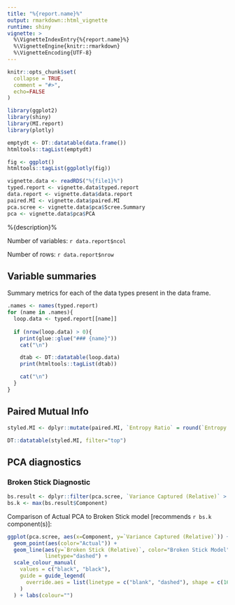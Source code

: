 ```yaml
---
title: "%{report.name}%"
output: rmarkdown::html_vignette
runtime: shiny
vignette: >
  %\VignetteIndexEntry{%{report.name}%}
  %\VignetteEngine{knitr::rmarkdown}
  %\VignetteEncoding{UTF-8}
---
```


```r
knitr::opts_chunk$set(
  collapse = TRUE,
  comment = "#>",
  echo=FALSE
)

library(ggplot2)
library(shiny)
library(MI.report)
library(plotly)
```

``` r
emptydt <- DT::datatable(data.frame())
htmltools::tagList(emptydt)
```

``` r
fig <- ggplot()
htmltools::tagList(ggplotly(fig))
```

```r

vignette.data <- readRDS("%{file1}%") 
typed.report <- vignette.data$typed.report
data.report <- vignette.data$data.report
paired.MI <- vignette.data$paired.MI
pca.scree <- vignette.data$pca$Scree.Summary
pca <- vignette.data$pca$PCA
```

%{description}%

Number of variables: `r data.report$ncol`

Number of rows: `r data.report$nrow`



## Variable summaries {.tabset}

Summary metrics for each of the data types present in the data frame.

``` r


.names <- names(typed.report)
for (name in .names){
  loop.data <- typed.report[[name]]
  
  if (nrow(loop.data) > 0){
    print(glue::glue("### {name}"))
    cat("\n")

    dtab <- DT::datatable(loop.data)
    print(htmltools::tagList(dtab))

    cat("\n") 
  }
}


```

## Paired Mutual Info

``` r
styled.MI <- dplyr::mutate(paired.MI, `Entropy Ratio` = round(`Entropy Ratio`, 3)) 

DT::datatable(styled.MI, filter="top")
```


## PCA diagnostics {.tabset}

### Broken Stick Diagnostic

``` r
bs.result <- dplyr::filter(pca.scree, `Variance Captured (Relative)` > `Broken Stick (Relative)`)
bs.k <- max(bs.result$Component)
```

Comparison of Actual PCA to Broken Stick model [recommends `r bs.k` component(s)]:

``` r

ggplot(pca.scree, aes(x=Component, y=`Variance Captured (Relative)`)) + 
  geom_point(aes(color="Actual")) + 
  geom_line(aes(y=`Broken Stick (Relative)`, color="Broken Stick Model"), 
            linetype="dashed") + 
  scale_colour_manual(
    values = c("black", "black"), 
    guide = guide_legend(
      override.aes = list(linetype = c("blank", "dashed"), shape = c(16, NA))
    )
  ) + labs(colour="")
```

<!-- ```{r, results="asis"} -->

<!-- k <- length(pca$sdev) -->
<!-- k <- min(k, 4) -->

<!-- pca.prep <- pca_bi_prep(pca) -->

<!-- for (i in 1:k){ -->
<!--   combs <- t(combn(4, 2)) -->
<!--   nrow(combs) -->
<!--   j <- combs[i,] -->

<!--   cat(glue::glue("### PC{j[1]} vs PC{j[2]}")) -->

<!--   cat("\n") -->

<!--   plt <- bi.plot(pca.prep, j[1], j[2]) -->
<!--   print(htmltools::tagList(plt)) -->
<!--   cat("\n\n\r") -->

<!-- } -->

<!-- ``` -->
